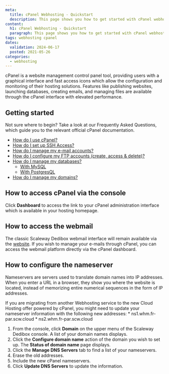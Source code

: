 ```yaml
---
meta:
  title: cPanel Webhosting - Quickstart
  description: This page shows you how to get started with cPanel webhosting.
content:
  h1: cPanel Webhosting - Quickstart
  paragraph: This page shows you how to get started with cPanel webhosting.
tags: webhosting cpanel
dates:
  validation: 2024-06-17
  posted: 2021-05-26
categories:
  - webhosting
---
```


<Macro id="webhosting-online" />

cPanel is a website management control panel tool, providing users with a graphical interface and fast access icons which allow the configuration and monitoring of their hosting solutions. Features like publishing websites, launching databases, creating emails, and managing files are available through the cPanel interface with elevated performance.

## Getting started

Not sure where to begin? Take a look at our Frequently Asked Questions, which guide you to the relevant official cPanel documentation.

* [How do I use cPanel?](https://docs.cpanel.net/cpanel/the-cpanel-interface/the-cpanel-interface/)
* [How do I set up SSH Access?](https://docs.cpanel.net/cpanel/security/ssh-access/)
* [How do I manage my e-mail accounts?](https://docs.cpanel.net/cpanel/email/email-accounts/#overview)
* [How do I configure my FTP accounts (create, access & delete)?](https://docs.cpanel.net/cpanel/files/ftp-accounts/)
* [How do I manage my databases?](https://docs.cpanel.net/cpanel/databases/)
  * [With MySQL](https://docs.cpanel.net/cpanel/databases/mysql-databases/)
  * [With PostgresQL](https://docs.cpanel.net/cpanel/databases/postgresql-databases/)
* [How do I manage my domains?](https://docs.cpanel.net/cpanel/domains/domains/)

## How to access cPanel via the console

Click **Dashboard** to access the link to your cPanel administration interface which is available in your hosting homepage.

<Lightbox src="scaleway_hosting1.webp" alt="" />
<Lightbox src="scaleway_hosting_2.webp" alt="" />
<Lightbox src="scaleway_dashboard_cpanel.webp" alt="" />

## How to access the webmail

The classic Scaleway Dedibox webmail interface will remain available via the [website](https://webmail.online.net). If you wish to manage your e-mails through cPanel, you can access the webmail platform directly via the cPanel dashboard.

## How to configure the nameserver

Nameservers are servers used to translate domain names into IP addresses. When you enter a URL in a browser, they show you where the website is located, instead of memorizing entire numerical sequences in the form of IP addresses.

<Message type="important">
  If you are migrating from another Webhosting service to the new Cloud Hosting offer powered by cPanel, you might need to update your nameserver information with the following new addresses:
    * ns1.whm.fr-par.scw.cloud
    * ns2.whm.fr-par.scw.cloud
</Message>

1. From the console, click **Domain** on the upper menu of the Scaleway Dedibox console. A list of your domain names displays.
    <Lightbox src="scaleway_domain_cpanel1.webp" alt="" />
2. Click the **Configure domain name** action of the domain you wish to set up. The **Status of domain name** page displays.
    <Lightbox src="scaleway_list_of_domains.webp" alt="" />
    <Lightbox src="scaleway_status_of_domain_names.webp" alt="" />
3. Click the **Manage DNS Servers** tab to find a list of your nameservers.
4. Erase the old addresses. 
5. Include the new cPanel nameservers.
6. Click **Update DNS Servers** to update the information.